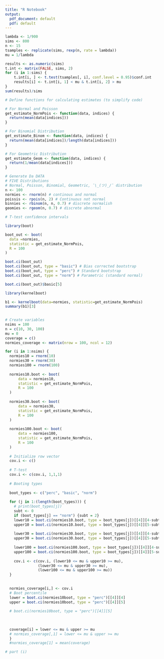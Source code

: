```yaml
---
title: "R Notebook"
output:
  pdf_document: default
  pdf: default
---
```


```r
lambda <- 1/900
sims <- 800
n <- 15
tsamples <- replicate(sims, rexp(n, rate = lambda))
mu = 1/lambda

results <- as.numeric(sims)
t.int <- matrix(FALSE, sims, 2)
for (i in 1:sims) {
    t.int[i, ] <- t.test(tsamples[, i], conf.level = 0.95)$conf.int
    results[i] <- t.int[i, 1] < mu & t.int[i, 2] > mu
}
sum(results)/sims
```

```r
# Define functions for calculating estimates (to simplify code)

# For Normal and Poisson
get_estimate_NormPois <- function(data, indices) {
  return(mean(data[indices]))
}

# For Binomial Distribution
get_estimate_Binom <- function(data, indices) {
  return(mean(data[indices])/length(data[indices]))
}

# For Geometric Distribution
get_estimate_Geom <- function(data, indices) {
  return(1/mean(data[indices]))
}
```

```r
# Generate Da DATA
# FIVE Distributions
# Normal, Poisson, Binomial, Geometric, ¯\_(ツ)_/¯ distribution
n <- 100
normies <- rnorm(n) # continous and normal
poissis <- rpois(n, 2) # Continuous not normal
binnies <- rbinom(n, n, 0.7) # discrete normalish
geomies <- rgeom(n, 0.7) # discrete abnormal
```

```r
# T-test confidence intervals
```

```r
library(boot)

boot_out <- boot(
  data =normies,
  statistic = get_estimate_NormPois,
  R = 100
)

boot.ci(boot_out)
boot.ci(boot_out, type = "basic") # Bias corrected bootstrap
boot.ci(boot_out, type = "perc") # Standard bootstrap 
boot.ci(boot_out, type = "norm") # Parametric (standard normal)
```
```r
boot.ci(boot_out)$basic[5]
```

```r
library(kernelboot)

b1 <- kernelboot(data=normies, statistic=get_estimate_NormPois)
summary(b1)[3]
  
```


```r
# Create variables
nsims = 100
n = c(10, 30, 100)
mu = 0
coverage = c()
normies_coverage <- matrix(nrow = 100, ncol = 12)

for (i in 1:nsims) {
  normies10 = rnorm(10)
  normies30 = rnorm(30)
  normies100 = rnorm(100)
  
  normies10.boot <- boot(
      data = normies10,
      statistic = get_estimate_NormPois,
      R = 100
  )
  
  normies30.boot <- boot(
      data = normies30,
      statistic = get_estimate_NormPois,
      R = 100
  )
  
  normies100.boot <- boot(
      data = normies100,
      statistic = get_estimate_NormPois,
      R = 100
  )
  
  # Initialize row vector
  cov.i <- c()
  
  # T-test
  cov.i <- c(cov.i, 1,1,1)
  
  # Booting types
  
  boot_types <- c("perc", "basic", "norm")
  
  for (j in 1:(length(boot_types))) {
    # print(boot_types[j])
    subt <- 0
    if (boot_types[j] == "norm") {subt = 2}
    lower10 = boot.ci(normies10.boot, type = boot_types[j])[[4]][4-subt]
    upper10 = boot.ci(normies10.boot, type = boot_types[j])[[4]][5-subt]
    
    lower30 = boot.ci(normies30.boot, type = boot_types[j])[[4]][4-subt]
    upper30 = boot.ci(normies30.boot, type = boot_types[j])[[4]][5-subt]
    
    lower100 = boot.ci(normies100.boot, type = boot_types[j])[[4]][4-subt]
    upper100 = boot.ci(normies100.boot, type = boot_types[j])[[4]][5-subt]
    
    cov.i <- c(cov.i, (lower10 <= mu & upper10 >= mu),
               (lower30 <= mu & upper30 >= mu),
               (lower100 <= mu & upper100 >= mu))
  }
  
  
  normies_coverage[i,] <- cov.i
  # Boot percentile
  lower = boot.ci(normies10boot, type = "perc")[[4]][4]
  upper = boot.ci(normies10boot, type = "perc")[[4]][5]
  
  # boot.ci(normies10boot, type = "perc")[[4]][5]
  
  
  
  coverage[i] = lower <= mu & upper >= mu
  # normies_coverage[,1] = lower <= mu & upper >= mu
  }
  #normies_coverage[1] = mean(coverage)

# part (i)

```


